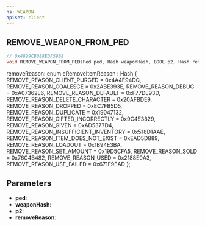 ```yaml
---
ns: WEAPON
apiset: client
---
```

## REMOVE_WEAPON_FROM_PED

```c
// 0x4899CB088EDF59B8
void REMOVE_WEAPON_FROM_PED(Ped ped, Hash weaponHash, BOOL p2, Hash removeReason);
```

removeReason:
enum eRemoveItemReason : Hash
{
	REMOVE_REASON_CLIENT_PURGED = 0x4A4E94DC,
	REMOVE_REASON_COALESCE = 0x2ABE393E,
	REMOVE_REASON_DEBUG = 0xA07362E6,
	REMOVE_REASON_DEFAULT = 0xF77DE93D,
	REMOVE_REASON_DELETE_CHARACTER = 0x20AFBDE9,
	REMOVE_REASON_DROPPED = 0xEC7FB5D5,
	REMOVE_REASON_DUPLICATE = 0x19047132,
	REMOVE_REASON_GIFTED_INCORRECTLY = 0x9C4E3829,
	REMOVE_REASON_GIVEN = 0xAD5377D4,
	REMOVE_REASON_INSUFFICIENT_INVENTORY = 0x518D1AAE,
	REMOVE_REASON_ITEM_DOES_NOT_EXIST = 0xEAD5D889,
	REMOVE_REASON_LOADOUT = 0x1B94E3BA,
	REMOVE_REASON_SET_AMOUNT = 0x19D5CFA5,
	REMOVE_REASON_SOLD = 0x76C4B482,
	REMOVE_REASON_USED = 0x2188E0A3,
	REMOVE_REASON_USE_FAILED = 0x671F9EAD
};

## Parameters
* **ped**:
* **weaponHash**:
* **p2**:
* **removeReason**: